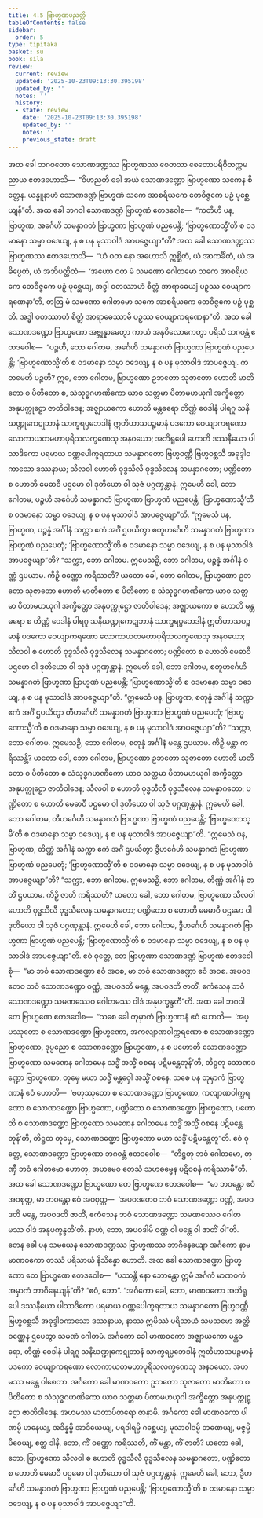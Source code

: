 ```yaml
---
title: 4.5 ဗြာဟ္မဏပညတ္တိ
tableOfContents: false
sidebar:
  order: 5
type: tipitaka
basket: su
book: sila
review:
  current: review
  updated: '2025-10-23T09:13:30.395198'
  updated_by: ''
  notes: ''
  history:
  - state: review
    date: '2025-10-23T09:13:30.395198'
    updated_by: ''
    notes: ''
    previous_state: draft
---
```



<ReviewStatus review={frontmatter.review} showDetails={true} />

<HypothesisAnnotation frontmatter={frontmatter} />

<DynamicBreadcrumb />

<Division number="309" book="sila" e="ch" v="6" p="112">

<Paragraph number="476" book="sila">
အထ ခေါ ဘဂဝတော သောဏဒဏ္ဍဿ ဗြာဟ္မဏဿ စေတသာ စေတောပရိဝိတက္ကမညာယ ဧတဒဟောသိ—  “ဝိဟညတိ ခေါ အယံ သောဏဒဏ္ဍော ဗြာဟ္မဏော သကေန စိတ္တေန. ယန္နူနာဟံ သောဏဒဏ္ဍံ ဗြာဟ္မဏံ သကေ အာစရိယကေ တေဝိဇ္ဇကေ ပဉှံ ပုစ္ဆေယျန်”တိ. အထ ခေါ ဘဂဝါ သောဏဒဏ္ဍံ ဗြာဟ္မဏံ ဧတဒဝေါစ—  “ကတိဟိ ပန, ဗြာဟ္မဏ, အင်္ဂေဟိ သမန္နာဂတံ ဗြာဟ္မဏာ ဗြာဟ္မဏံ ပညပေန္တိ; ‘ဗြာဟ္မဏောသ္မီ’တိ စ ဝဒမာနော သမ္မာ ဝဒေယျ, န စ ပန မုသာဝါဒံ အာပဇ္ဇေယျာ”တိ?
</Paragraph>

</Division>
<Division number="310" book="sila" e="ch" v="6" p="113">

<Paragraph number="477" book="sila">
အထ ခေါ သောဏဒဏ္ဍဿ ဗြာဟ္မဏဿ ဧတဒဟောသိ—  “ယံ ဝတ နော အဟောသိ ဣစ္ဆိတံ, ယံ အာကင်္ခိတံ, ယံ အဓိပ္ပေတံ, ယံ အဘိပတ္ထိတံ—  ‘အဟော ဝတ မံ သမဏော ဂေါတမော သကေ အာစရိယကေ တေဝိဇ္ဇကေ ပဉှံ ပုစ္ဆေယျ, အဒ္ဓါ ဝတဿာဟံ စိတ္တံ အာရာဓေယျံ ပဉှဿ ဝေယျာကရဏေနာ’တိ, တတြ မံ သမဏော ဂေါတမော သကေ အာစရိယကေ တေဝိဇ္ဇကေ ပဉှံ ပုစ္ဆတိ. အဒ္ဓါ ဝတဿာဟံ စိတ္တံ အာရာဓေဿာမိ ပဉှဿ ဝေယျာကရဏေနာ”တိ.
</Paragraph>

</Division>
<Division number="311" book="sila" e="ch" v="6" p="113">

<Paragraph number="478" book="sila">
အထ ခေါ သောဏဒဏ္ဍော ဗြာဟ္မဏော အဗ္ဘုန္နာမေတွာ ကာယံ အနုဝိလောကေတွာ ပရိသံ ဘဂဝန္တံ ဧတဒဝေါစ—  “ပဉ္စဟိ, ဘော ဂေါတမ, အင်္ဂေဟိ သမန္နာဂတံ ဗြာဟ္မဏာ ဗြာဟ္မဏံ ပညပေန္တိ; ‘ဗြာဟ္မဏောသ္မီ’တိ စ ဝဒမာနော သမ္မာ ဝဒေယျ, န စ ပန မုသာဝါဒံ အာပဇ္ဇေယျ. ကတမေဟိ ပဉ္စဟိ? ဣဓ, ဘော ဂေါတမ, ဗြာဟ္မဏော ဥဘတော သုဇာတော ဟောတိ မာတိတော စ ပိတိတော စ, သံသုဒ္ဓဂဟဏိကော ယာဝ သတ္တမာ ပိတာမဟယုဂါ အက္ခိတ္တော အနုပက္ကုဋ္ဌော ဇာတိဝါဒေန; အဇ္ဈာယကော ဟောတိ မန္တဓရော တိဏ္ဏံ ဝေဒါနံ ပါရဂူ သနိဃဏ္ဍုကေဋုဘာနံ သာက္ခရပ္ပဘေဒါနံ ဣတိဟာသပဉ္စမာနံ ပဒကော ဝေယျာကရဏော လောကာယတမဟာပုရိသလက္ခဏေသု အနဝယော; အဘိရူပေါ ဟောတိ ဒဿနီယော ပါသာဒိကော ပရမာယ ဝဏ္ဏပေါက္ခရတာယ သမန္နာဂတော ဗြဟ္မဝဏ္ဏီ ဗြဟ္မဝစ္ဆသီ အခုဒ္ဒါဝကာသော ဒဿနာယ; သီလဝါ ဟောတိ ဝုဒ္ဓသီလီ ဝုဒ္ဓသီလေန သမန္နာဂတော; ပဏ္ဍိတော စ ဟောတိ မေဓာဝီ ပဌမော ဝါ ဒုတိယော ဝါ သုဇံ ပဂ္ဂဏှန္တာနံ. ဣမေဟိ ခေါ, ဘော ဂေါတမ, ပဉ္စဟိ အင်္ဂေဟိ သမန္နာဂတံ ဗြာဟ္မဏာ ဗြာဟ္မဏံ ပညပေန္တိ; ‘ဗြာဟ္မဏောသ္မီ’တိ စ ဝဒမာနော သမ္မာ ဝဒေယျ, န စ ပန မုသာဝါဒံ အာပဇ္ဇေယျာ”တိ.
</Paragraph>

<Paragraph number="479" book="sila">
“ဣမေသံ ပန, ဗြာဟ္မဏ, ပဉ္စန္နံ အင်္ဂါနံ သက္ကာ ဧကံ အင်္ဂံ ဌပယိတွာ စတူဟင်္ဂေဟိ သမန္နာဂတံ ဗြာဟ္မဏာ ဗြာဟ္မဏံ ပညပေတုံ; ‘ဗြာဟ္မဏောသ္မီ’တိ စ ဝဒမာနော သမ္မာ ဝဒေယျ, န စ ပန မုသာဝါဒံ အာပဇ္ဇေယျာ”တိ? “သက္ကာ, ဘော ဂေါတမ. ဣမေသဉှိ, ဘော ဂေါတမ, ပဉ္စန္နံ အင်္ဂါနံ ဝဏ္ဏံ ဌပယာမ. ကိဉှိ ဝဏ္ဏော ကရိဿတိ? ယတော ခေါ, ဘော ဂေါတမ, ဗြာဟ္မဏော ဥဘတော သုဇာတော ဟောတိ မာတိတော စ ပိတိတော စ သံသုဒ္ဓဂဟဏိကော ယာဝ သတ္တမာ ပိတာမဟယုဂါ အက္ခိတ္တော အနုပက္ကုဋ္ဌော ဇာတိဝါဒေန; အဇ္ဈာယကော စ ဟောတိ မန္တဓရော စ တိဏ္ဏံ ဝေဒါနံ ပါရဂူ သနိဃဏ္ဍုကေဋုဘာနံ သာက္ခရပ္ပဘေဒါနံ ဣတိဟာသပဉ္စမာနံ ပဒကော ဝေယျာကရဏော လောကာယတမဟာပုရိသလက္ခဏေသု အနဝယော; သီလဝါ စ ဟောတိ ဝုဒ္ဓသီလီ ဝုဒ္ဓသီလေန သမန္နာဂတော; ပဏ္ဍိတော စ ဟောတိ မေဓာဝီ ပဌမော ဝါ ဒုတိယော ဝါ သုဇံ ပဂ္ဂဏှန္တာနံ. ဣမေဟိ ခေါ, ဘော ဂေါတမ, စတူဟင်္ဂေဟိ သမန္နာဂတံ ဗြာဟ္မဏာ ဗြာဟ္မဏံ ပညပေန္တိ; ‘ဗြာဟ္မဏောသ္မီ’တိ စ ဝဒမာနော သမ္မာ ဝဒေယျ, န စ ပန မုသာဝါဒံ အာပဇ္ဇေယျာ”တိ.
</Paragraph>

</Division>
<Division number="312" book="sila" e="ch" v="6" p="114">

<Paragraph number="480" book="sila">
“ဣမေသံ ပန, ဗြာဟ္မဏ, စတုန္နံ အင်္ဂါနံ သက္ကာ ဧကံ အင်္ဂံ ဌပယိတွာ တီဟင်္ဂေဟိ သမန္နာဂတံ ဗြာဟ္မဏာ ဗြာဟ္မဏံ ပညပေတုံ; ‘ဗြာဟ္မဏောသ္မီ’တိ စ ဝဒမာနော သမ္မာ ဝဒေယျ, န စ ပန မုသာဝါဒံ အာပဇ္ဇေယျာ”တိ? “သက္ကာ, ဘော ဂေါတမ. ဣမေသဉှိ, ဘော ဂေါတမ, စတုန္နံ အင်္ဂါနံ မန္တေ ဌပယာမ. ကိဉှိ မန္တာ ကရိဿန္တိ? ယတော ခေါ, ဘော ဂေါတမ, ဗြာဟ္မဏော ဥဘတော သုဇာတော ဟောတိ မာတိတော စ ပိတိတော စ သံသုဒ္ဓဂဟဏိကော ယာဝ သတ္တမာ ပိတာမဟယုဂါ အက္ခိတ္တော အနုပက္ကုဋ္ဌော ဇာတိဝါဒေန; သီလဝါ စ ဟောတိ ဝုဒ္ဓသီလီ ဝုဒ္ဓသီလေန သမန္နာဂတော; ပဏ္ဍိတော စ ဟောတိ မေဓာဝီ ပဌမော ဝါ ဒုတိယော ဝါ သုဇံ ပဂ္ဂဏှန္တာနံ. ဣမေဟိ ခေါ, ဘော ဂေါတမ, တီဟင်္ဂေဟိ သမန္နာဂတံ ဗြာဟ္မဏာ ဗြာဟ္မဏံ ပညပေန္တိ; ‘ဗြာဟ္မဏောသ္မီ’တိ စ ဝဒမာနော သမ္မာ ဝဒေယျ, န စ ပန မုသာဝါဒံ အာပဇ္ဇေယျာ”တိ.
</Paragraph>

<Paragraph number="481" book="sila">
“ဣမေသံ ပန, ဗြာဟ္မဏ, တိဏ္ဏံ အင်္ဂါနံ သက္ကာ ဧကံ အင်္ဂံ ဌပယိတွာ ဒွီဟင်္ဂေဟိ သမန္နာဂတံ ဗြာဟ္မဏာ ဗြာဟ္မဏံ ပညပေတုံ; ‘ဗြာဟ္မဏောသ္မီ’တိ စ ဝဒမာနော သမ္မာ ဝဒေယျ, န စ ပန မုသာဝါဒံ အာပဇ္ဇေယျာ”တိ? “သက္ကာ, ဘော ဂေါတမ. ဣမေသဉှိ, ဘော ဂေါတမ, တိဏ္ဏံ အင်္ဂါနံ ဇာတိံ ဌပယာမ. ကိဉှိ ဇာတိ ကရိဿတိ? ယတော ခေါ, ဘော ဂေါတမ, ဗြာဟ္မဏော သီလဝါ ဟောတိ ဝုဒ္ဓသီလီ ဝုဒ္ဓသီလေန သမန္နာဂတော; ပဏ္ဍိတော စ ဟောတိ မေဓာဝီ ပဌမော ဝါ ဒုတိယော ဝါ သုဇံ ပဂ္ဂဏှန္တာနံ. ဣမေဟိ ခေါ, ဘော ဂေါတမ, ဒွီဟင်္ဂေဟိ သမန္နာဂတံ ဗြာဟ္မဏာ ဗြာဟ္မဏံ ပညပေန္တိ; ‘ဗြာဟ္မဏောသ္မီ’တိ စ ဝဒမာနော သမ္မာ ဝဒေယျ, န စ ပန မုသာဝါဒံ အာပဇ္ဇေယျာ”တိ.
</Paragraph>

</Division>
<Division number="313" book="sila" e="ch" v="6" p="115">

<Paragraph number="482" book="sila">
ဧဝံ ဝုတ္တေ, တေ ဗြာဟ္မဏာ သောဏဒဏ္ဍံ ဗြာဟ္မဏံ ဧတဒဝေါစုံ—  “မာ ဘဝံ သောဏဒဏ္ဍော ဧဝံ အဝစ, မာ ဘဝံ သောဏဒဏ္ဍော ဧဝံ အဝစ. အပဝဒတေဝ ဘဝံ သောဏဒဏ္ဍော ဝဏ္ဏံ, အပဝဒတိ မန္တေ, အပဝဒတိ ဇာတိံ, ဧကံသေန ဘဝံ သောဏဒဏ္ဍော သမဏဿေဝ ဂေါတမဿ ဝါဒံ အနုပက္ခန္ဒတီ”တိ.
</Paragraph>

</Division>
<Division number="314" book="sila" e="ch" v="6" p="115">

<Paragraph number="483" book="sila">
အထ ခေါ ဘဂဝါ တေ ဗြာဟ္မဏေ ဧတဒဝေါစ—  “သစေ ခေါ တုမှာကံ ဗြာဟ္မဏာနံ ဧဝံ ဟောတိ—  ‘အပ္ပဿုတော စ သောဏဒဏ္ဍော ဗြာဟ္မဏော, အကလျာဏဝါက္ကရဏော စ သောဏဒဏ္ဍော ဗြာဟ္မဏော, ဒုပ္ပညော စ သောဏဒဏ္ဍော ဗြာဟ္မဏော, န စ ပဟောတိ သောဏဒဏ္ဍော ဗြာဟ္မဏော သမဏေန ဂေါတမေန သဒ္ဓိံ အသ္မိံ ဝစနေ ပဋိမန္တေတုန်’တိ, တိဋ္ဌတု သောဏဒဏ္ဍော ဗြာဟ္မဏော, တုမှေ မယာ သဒ္ဓိံ မန္တဝှေါ အသ္မိံ ဝစနေ. သစေ ပန တုမှာကံ ဗြာဟ္မဏာနံ ဧဝံ ဟောတိ—  ‘ဗဟုဿုတော စ သောဏဒဏ္ဍော ဗြာဟ္မဏော, ကလျာဏဝါက္ကရဏော စ သောဏဒဏ္ဍော ဗြာဟ္မဏော, ပဏ္ဍိတော စ သောဏဒဏ္ဍော ဗြာဟ္မဏော, ပဟောတိ စ သောဏဒဏ္ဍော ဗြာဟ္မဏော သမဏေန ဂေါတမေန သဒ္ဓိံ အသ္မိံ ဝစနေ ပဋိမန္တေတုန်’တိ, တိဋ္ဌထ တုမှေ, သောဏဒဏ္ဍော ဗြာဟ္မဏော မယာ သဒ္ဓိံ ပဋိမန္တေတူ”တိ.
</Paragraph>

</Division>
<Division number="315" book="sila" e="ch" v="6" p="115">

<Paragraph number="484" book="sila">
ဧဝံ ဝုတ္တေ, သောဏဒဏ္ဍော ဗြာဟ္မဏော ဘဂဝန္တံ ဧတဒဝေါစ—  “တိဋ္ဌတု ဘဝံ ဂေါတမော, တုဏှီ ဘဝံ ဂေါတမော ဟောတု, အဟမေဝ တေသံ သဟဓမ္မေန ပဋိဝစနံ ကရိဿာမီ”တိ. အထ ခေါ သောဏဒဏ္ဍော ဗြာဟ္မဏော တေ ဗြာဟ္မဏေ ဧတဒဝေါစ—  “မာ ဘဝန္တော ဧဝံ အဝစုတ္ထ, မာ ဘဝန္တော ဧဝံ အဝစုတ္ထ—  ‘အပဝဒတေဝ ဘဝံ သောဏဒဏ္ဍော ဝဏ္ဏံ, အပဝဒတိ မန္တေ, အပဝဒတိ ဇာတိံ, ဧကံသေန ဘဝံ သောဏဒဏ္ဍော သမဏဿေဝ ဂေါတမဿ ဝါဒံ အနုပက္ခန္ဒတီ’တိ. နာဟံ, ဘော, အပဝဒါမိ ဝဏ္ဏံ ဝါ မန္တေ ဝါ ဇာတိံ ဝါ”တိ.
</Paragraph>

</Division>
<Division number="316" book="sila" e="ch" v="6" p="116">

<Paragraph number="485" book="sila">
တေန ခေါ ပန သမယေန သောဏဒဏ္ဍဿ ဗြာဟ္မဏဿ ဘာဂိနေယျော အင်္ဂကော နာမ မာဏဝကော တဿံ ပရိသာယံ နိသိန္နော ဟောတိ. အထ ခေါ သောဏဒဏ္ဍော ဗြာဟ္မဏော တေ ဗြာဟ္မဏေ ဧတဒဝေါစ—  “ပဿန္တိ နော ဘောန္တော ဣမံ အင်္ဂကံ မာဏဝကံ အမှာကံ ဘာဂိနေယျန်”တိ? “ဧဝံ, ဘော”. “အင်္ဂကော ခေါ, ဘော, မာဏဝကော အဘိရူပေါ ဒဿနီယော ပါသာဒိကော ပရမာယ ဝဏ္ဏပေါက္ခရတာယ သမန္နာဂတော ဗြဟ္မဝဏ္ဏီ ဗြဟ္မဝစ္ဆသီ အခုဒ္ဒါဝကာသော ဒဿနာယ, နာဿ ဣမိဿံ ပရိသာယံ သမသမော အတ္ထိ ဝဏ္ဏေန ဌပေတွာ သမဏံ ဂေါတမံ. အင်္ဂကော ခေါ မာဏဝကော အဇ္ဈာယကော မန္တဓရော, တိဏ္ဏံ ဝေဒါနံ ပါရဂူ သနိဃဏ္ဍုကေဋုဘာနံ သာက္ခရပ္ပဘေဒါနံ ဣတိဟာသပဉ္စမာနံ ပဒကော ဝေယျာကရဏော လောကာယတမဟာပုရိသလက္ခဏေသု အနဝယော. အဟမဿ မန္တေ ဝါစေတာ. အင်္ဂကော ခေါ မာဏဝကော ဥဘတော သုဇာတော မာတိတော စ ပိတိတော စ သံသုဒ္ဓဂဟဏိကော ယာဝ သတ္တမာ ပိတာမဟယုဂါ အက္ခိတ္တော အနုပက္ကုဋ္ဌော ဇာတိဝါဒေန. အဟမဿ မာတာပိတရော ဇာနာမိ. အင်္ဂကော ခေါ မာဏဝကော ပါဏမ္ပိ ဟနေယျ, အဒိန္နမ္ပိ အာဒိယေယျ, ပရဒါရမ္ပိ ဂစ္ဆေယျ, မုသာဝါဒမ္ပိ ဘဏေယျ, မဇ္ဇမ္ပိ ပိဝေယျ, ဧတ္ထ ဒါနိ, ဘော, ကိံ ဝဏ္ဏော ကရိဿတိ, ကိံ မန္တာ, ကိံ ဇာတိ? ယတော ခေါ, ဘော, ဗြာဟ္မဏော သီလဝါ စ ဟောတိ ဝုဒ္ဓသီလီ ဝုဒ္ဓသီလေန သမန္နာဂတော, ပဏ္ဍိတော စ ဟောတိ မေဓာဝီ ပဌမော ဝါ ဒုတိယော ဝါ သုဇံ ပဂ္ဂဏှန္တာနံ. ဣမေဟိ ခေါ, ဘော, ဒွီဟင်္ဂေဟိ သမန္နာဂတံ ဗြာဟ္မဏာ ဗြာဟ္မဏံ ပညပေန္တိ; ‘ဗြာဟ္မဏောသ္မီ’တိ စ ဝဒမာနော သမ္မာ ဝဒေယျ, န စ ပန မုသာဝါဒံ အာပဇ္ဇေယျာ”တိ.
</Paragraph>
</Division>